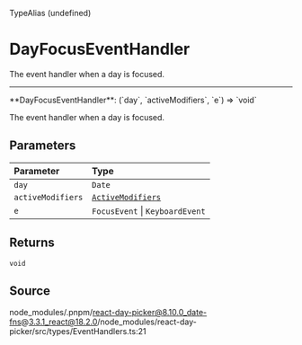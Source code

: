 <SectionTitle>TypeAlias (undefined)</SectionTitle>

# DayFocusEventHandler

<Description>The event handler when a day is focused.</Description>

---

<a id="undefined" name="undefined"></a>

<SignatureMemberIdentifier>
  **DayFocusEventHandler**: (`day`, `activeModifiers`, `e`) => `void`
</SignatureMemberIdentifier>

The event handler when a day is focused.

## Parameters

| Parameter         | Type                                                           |
| :---------------- | :------------------------------------------------------------- |
| `day`             | `Date`                                                         |
| `activeModifiers` | [`ActiveModifiers`](/docs/api/type-aliases/ActiveModifiers.md) |
| `e`               | `FocusEvent` \| `KeyboardEvent`                                |

## Returns

`void`

## Source

node_modules/.pnpm/react-day-picker@8.10.0_date-fns@3.3.1_react@18.2.0/node_modules/react-day-picker/src/types/EventHandlers.ts:21
